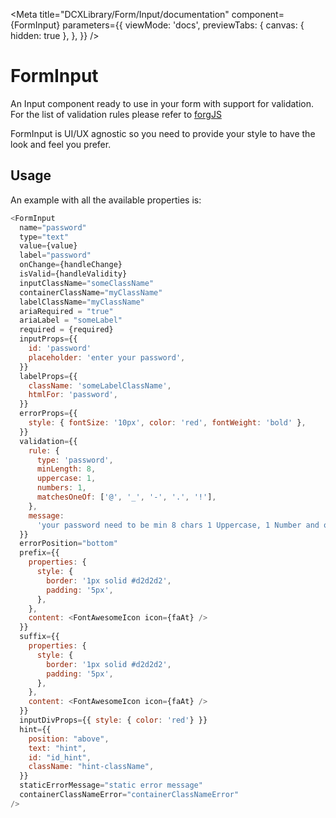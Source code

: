 
<Meta
  title="DCXLibrary/Form/Input/documentation"
  component={FormInput}
  parameters={{
    viewMode: 'docs',
    previewTabs: {
      canvas: { hidden: true },
    },
  }}
/>

# FormInput

An Input component ready to use in your form with support for validation. For
the list of validation rules please refer to
[forgJS](https://github.com/oussamahamdaoui/forgJs)

FormInput is UI/UX agnostic so you need to provide your style to have the look
and feel you prefer.

## Usage

An example with all the available properties is:

```js
<FormInput
  name="password"
  type="text"
  value={value}
  label="password"
  onChange={handleChange}
  isValid={handleValidity}
  inputClassName="someClassName"
  containerClassName="myClassName"
  labelClassName="myClassName"
  ariaRequired = "true"
  ariaLabel = "someLabel"
  required = {required}
  inputProps={{
    id: 'password'
    placeholder: 'enter your password',
  }}
  labelProps={{
    className: 'someLabelClassName',
    htmlFor: 'password',
  }}
  errorProps={{
    style: { fontSize: '10px', color: 'red', fontWeight: 'bold' },
  }}
  validation={{
    rule: {
      type: 'password',
      minLength: 8,
      uppercase: 1,
      numbers: 1,
      matchesOneOf: ['@', '_', '-', '.', '!'],
    },
    message:
      'your password need to be min 8 chars 1 Uppercase, 1 Number and one special character',
  }}
  errorPosition="bottom"
  prefix={{
    properties: {
      style: {
        border: '1px solid #d2d2d2',
        padding: '5px',
      },
    },
    content: <FontAwesomeIcon icon={faAt} />
  }}
  suffix={{
    properties: {
      style: {
        border: '1px solid #d2d2d2',
        padding: '5px',
      },
    },
    content: <FontAwesomeIcon icon={faAt} />
  }}
  inputDivProps={{ style: { color: 'red'} }}
  hint={{
    position: "above",
    text: "hint",
    id: "id_hint",
    className: "hint-className",
  }}
  staticErrorMessage="static error message"
  containerClassNameError="containerClassNameError"
/>
```

<Props of={FormInput} />
